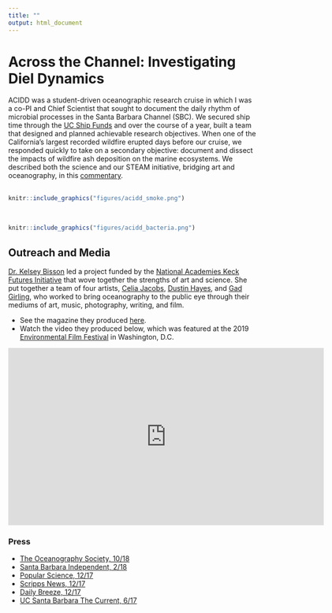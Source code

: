 ```yaml
---
title: ""
output: html_document
---
```


# Across the Channel: Investigating Diel Dynamics

ACIDD was a student-driven oceanographic research cruise in which I was a co-PI and Chief Scientist that sought to document the daily rhythm of microbial processes in the Santa Barbara Channel (SBC). We secured ship time through the [UC Ship Funds](https://scripps.ucsd.edu/ships/uc-ship-funds-program) and over the course of a year, built a team that designed and planned achievable research objectives. When one of the California's largest recorded wildfire erupted days before our cruise, we responded quickly to take on a secondary objective: document and dissect the impacts of wildfire ash deposition on the marine ecosystems. We described both the science and our STEAM initiative, bridging art and oceanography, in this [commentary](https://tos.org/oceanography/article/california-wildfire-burns-boundaries-between-science-and-art).
\
\
```r
knitr::include_graphics("figures/acidd_smoke.png")
```
\
```r
knitr::include_graphics("figures/acidd_bacteria.png")
```

## Outreach and Media

[Dr. Kelsey Bisson](https://scholar.google.com/citations?user=8FrNCE0AAAAJ&hl=en) led a project funded by the [National Academies Keck Futures Initiative](http://www.nasonline.org/programs/keck-futures-initiative/) that wove together the strengths of art and science. She put together a team of four artists, [Celia Jacobs](http://www.celiaj.com), [Dustin Hayes](http://lvl3official.com/walter-etc/), and [Gad Girling](https://gadgirling.myportfolio.com/projects), who worked to bring oceanography to the public eye through their mediums of art, music, photography, writing, and film. 
 
- See the magazine they produced [here](https://issuu.com/migrationsmag/docs/finalmigrationszinepages).
- Watch the video they produced below, which was featured at the 2019 [Environmental Film Festival](https://dceff.org/film/aquatic-cathartic/) in Washington, D.C.

<center><iframe src="https://player.vimeo.com/video/281882446" width="640" height="360" frameborder="0" allow="autoplay; fullscreen" allowfullscreen></iframe></center>

### Press

- [The Oceanography Society, 10/18](https://tos.org/pdfs/ocean_news_15.pdf)
- [Santa Barbara Independent, 2/18](https://www.independent.com/2018/02/12/thomas-fire-ash-sampled-santa-barbara-channel/)
- [Popular Science, 12/17](https://www.popsci.com/how-wildfire-impacts-ocean/?con=TrueAnthem&dom=fb&lnk=TA&src=SOC&utm_campaign&utm_content=5a3415d704d30137c1128bfb&utm_medium&utm_source)
- [Scripps News, 12/17](https://scripps.ucsd.edu/news/field-night-shift-santa-barbara-channel)
- [Daily Breeze, 12/17](https://www.dailybreeze.com/2017/12/26/are-southern-california-wildfires-a-threat-to-local-marine-life-a-new-study-aims-to-find-out/)
- [UC Santa Barbara The Current, 6/17](https://www.news.ucsb.edu/2017/018029/tuning-channel)






